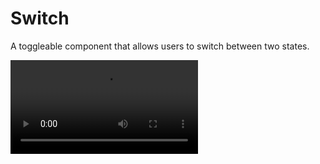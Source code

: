 
# Switch

A toggleable component that allows users to switch between two states.

<SourceCodeTag componentName="Switch.kt" />

<Video src="https://files.catbox.moe/epg4v3.mp4" />

<br />

## Installation

```bash copy
./gradlew lumo --add Switch
```

## Usage

### Basic Switch

```kotlin copy
var checked by remember { mutableStateOf(false) }

Switch(
    checked = checked,
    onCheckedChange = { checked = it }
)
```

### Custom Switch

```kotlin copy
Switch(
    checked = checked,
    onCheckedChange = { checked = it },
    enabled = true,
    colors = SwitchDefaults.colors(
        checkedThumbColor = AppTheme.colors.onPrimary,
        checkedTrackColor = AppTheme.colors.primary,
        uncheckedThumbColor = AppTheme.colors.primary,
        uncheckedTrackColor = AppTheme.colors.background
    ),
    thumbContent = {
        Icon(
            imageVector = Icons.Default.Check,
            contentDescription = null,
            modifier = Modifier.size(12.dp)
        )
    }
)
```

## API Documentation

### Parameters

| Parameter           | Type                        | Description                 |
| ------------------- | --------------------------- | --------------------------- |
| `checked`           | `Boolean`                   | Current state of the switch |
| `onCheckedChange`   | `((Boolean) -> Unit)?`      | Callback when state changes |
| `modifier`          | `Modifier`                  | Modifier for the switch     |
| `thumbContent`      | `@Composable (() -> Unit)?` | Optional content in thumb   |
| `enabled`           | `Boolean`                   | Whether switch is enabled   |
| `colors`            | `SwitchColors`              | Colors for different states |
| `interactionSource` | `MutableInteractionSource`  | Source of interactions      |
